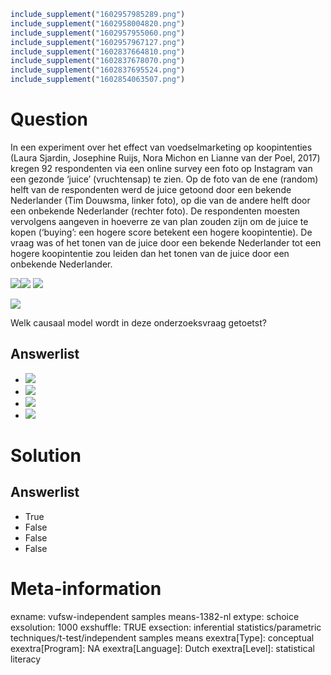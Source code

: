 ```r
include_supplement("1602957985289.png")
include_supplement("1602958004820.png")
include_supplement("1602957955060.png")
include_supplement("1602957967127.png")
include_supplement("1602837664810.png")
include_supplement("1602837678070.png")
include_supplement("1602837695524.png")
include_supplement("1602854063507.png")
```

Question
========
In een experiment over het effect van voedselmarketing op koopintenties
(Laura Sjardin, Josephine Ruijs, Nora Michon en Lianne van der Poel,
2017) kregen 92 respondenten via een online survey een foto op Instagram
van een gezonde ‘juice’ (vruchtensap) te zien. Op de foto van de ene
(random) helft van de respondenten werd de juice getoond door een
bekende Nederlander (Tim Douwsma, linker foto), op die van de andere
helft door een onbekende Nederlander (rechter foto). De respondenten
moesten vervolgens aangeven in hoeverre ze van plan zouden zijn om de
juice te kopen (‘buying’: een hogere score betekent een hogere
koopintentie). De vraag was of het tonen van de juice door een bekende
Nederlander tot een hogere koopintentie zou leiden dan het tonen van de
juice door een onbekende Nederlander.  
  
![](1602957985289.png)![](1602958004820.png)
![](1602957955060.png)
  
![](1602957967127.png)
  
Welk causaal model wordt in deze onderzoeksvraag getoetst?

Answerlist
----------
* ![](1602837664810.png)
* ![](1602837678070.png)
* ![](1602837695524.png)
* ![](1602854063507.png)

Solution
========










Answerlist
----------
* True
* False
* False
* False

Meta-information
================
exname: vufsw-independent samples means-1382-nl
extype: schoice
exsolution: 1000
exshuffle: TRUE
exsection: inferential statistics/parametric techniques/t-test/independent samples means
exextra[Type]: conceptual
exextra[Program]: NA
exextra[Language]: Dutch
exextra[Level]: statistical literacy

